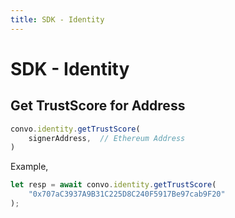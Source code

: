---
title: SDK - Identity
---


# SDK - Identity

## Get TrustScore for Address

```jsx
convo.identity.getTrustScore(
    signerAddress,  // Ethereum Address
)
```

Example,
```jsx
let resp = await convo.identity.getTrustScore(
    "0x707aC3937A9B31C225D8C240F5917Be97cab9F20"
);
```

